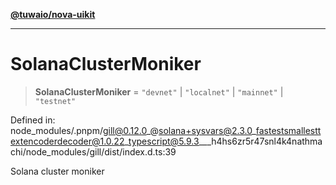 [**@tuwaio/nova-uikit**](../../../../README.md)

***

# SolanaClusterMoniker

> **SolanaClusterMoniker** = `"devnet"` \| `"localnet"` \| `"mainnet"` \| `"testnet"`

Defined in: node\_modules/.pnpm/gill@0.12.0\_@solana+sysvars@2.3.0\_fastestsmallesttextencoderdecoder@1.0.22\_typescript@5.9.3\_\_\_h4hs6zr5r47snl4k4nathmachi/node\_modules/gill/dist/index.d.ts:39

Solana cluster moniker
